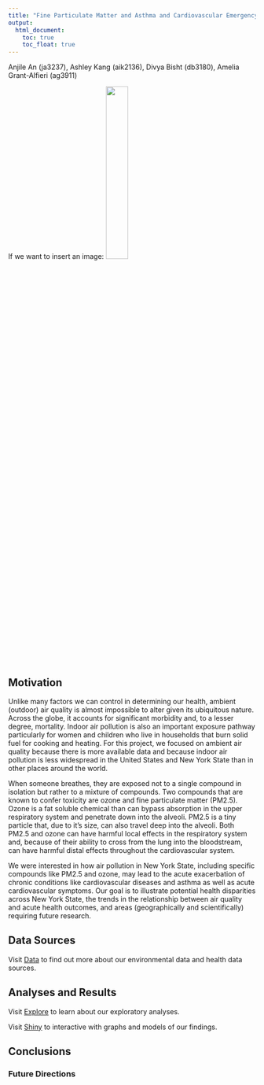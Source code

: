 ```yaml
---
title: "Fine Particulate Matter and Asthma and Cardiovascular Emergency Room/Hospital Admissions in New York State, dates?"
output:
  html_document:
    toc: true
    toc_float: true
---
```

Anjile An (ja3237), Ashley Kang (aik2136), Divya Bisht (db3180), Amelia Grant-Alfieri (ag3911)

If we want to insert an image: <img src="" style="width:30%">


## Motivation

Unlike many factors we can control in determining our health, ambient (outdoor) air quality is almost impossible to alter given its ubiquitous nature. Across the globe, it accounts for significant morbidity and, to a lesser degree, mortality. Indoor air pollution is also an important exposure pathway particularly for women and children who live in households that burn solid fuel for cooking and heating. For this project, we focused on ambient air quality because there is more available data and because indoor air pollution is less widespread in the United States and New York State than in other places around the world. 

When someone breathes, they are exposed not to a single compound in isolation but rather to a mixture of compounds. Two compounds that are known to confer toxicity are ozone and fine particulate matter (PM2.5). Ozone is a fat soluble chemical than can bypass absorption in the upper respiratory system and penetrate down into the alveoli. PM2.5 is a tiny particle that, due to it's size, can also travel deep into the alveoli. Both PM2.5 and ozone can have harmful local effects in the respiratory system and, because of their ability to cross from the lung into the bloodstream, can have harmful distal effects throughout the cardiovascular system. 

We were interested in how air pollution in New York State, including specific compounds like PM2.5 and ozone, may lead to the acute exacerbation of chronic conditions like cardiovascular diseases and asthma as well as acute cardiovascular symptoms. Our goal is to illustrate potential health disparities across New York State, the trends in the relationship between air quality and acute health outcomes, and areas (geographically and scientifically) requiring future research.

## Data Sources

Visit [Data](data.html) to find out more about our environmental data and health data sources.

## Analyses and Results

Visit [Explore](explore.html) to learn about our exploratory analyses.

Visit [Shiny](shiny.html) to interactive with graphs and models of our findings.  

## Conclusions 
### Future Directions